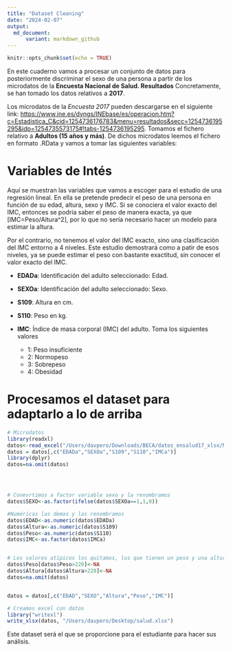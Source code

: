 ```yaml
---
title: "Dataset Cleaning"
date: "2024-02-07"
output: 
  md_document:
      variant: markdown_github
---
```


```r
knitr::opts_chunk$set(echo = TRUE)
```

En este cuaderno vamos a procesar un conjunto de datos para posteriormente discriminar el sexo de una persona a partir de los microdatos de la **Encuesta Nacional de Salud. Resultados** Concretamente, se han tomado los datos relativos a **2017**.



Los microdatos de la *Encuesta 2017*  pueden descargarse en el siguiente link: <https://www.ine.es/dyngs/INEbase/es/operacion.htm?c=Estadistica_C&cid=1254736176783&menu=resultados&secc=1254736195295&idp=1254735573175#!tabs-1254736195295>. Tomamos el fichero relativo a **Adultos (15 años y más)**. De dichos microdatos leemos el fichero en formato .RData y vamos a tomar las siguientes variables:


# Variables de Intés

Aquí se muestran las variables que vamos a escoger para el estudio de una regresión lineal. En ella se pretende predecir el peso de una persona en función de su edad, altura, sexo y IMC. Si se conociera el valor exacto del IMC, entonces se podría saber el peso de manera exacta, ya que \[IMC=Peso/Altura^2\], por lo que no sería necesario hacer un modelo para estimar la altura.

Por el contrario, no tenemos el valor del IMC exacto, sino una clasificación del IMC entorno a 4 niveles. Este estudio demostrará como a patir de esos niveles, ya se puede estimar el peso con bastante exactitud, sin conocer el valor exacto del IMC.

  - **EDADa**: Identificación del adulto seleccionado: Edad.
  - **SEXOa**: Identificación del adulto seleccionado: Sexo.
  - **S109**:  Altura en cm.
  - **S110**: Peso en kg.
  - **IMC**: Índice de masa corporal (IMC) del adulto. Toma los siguientes valores
  
      -   1:	Peso insuficiente
      -   2:	Normopeso
      -   3:	Sobrepeso
      -   4:	Obesidad



#  Procesamos el dataset para adaptarlo a lo de arriba

```r


# Microdatos
library(readxl)
datos<-read_excel("/Users/davpero/Downloads/BECA/datos_ensalud17_xlsx/MICRODAT.CA.xlsx")
datos = datos[,c("EDADa","SEXOa","S109","S110","IMCa")]
library(dplyr)
datos=na.omit(datos)




# Conevrtimos a factor variable sexo y la renombramos
datos$SEXO<-as.factor(ifelse(datos$SEXOa==1,1,0))

#Numéricas las demas y las renombramos
datos$EDAD<-as.numeric(datos$EDADa)
datos$Altura<-as.numeric(datos$S109)
datos$Peso<-as.numeric(datos$S110)
datos$IMC<-as.factor(datos$IMCa)


# Los valores atípicos los quitamos, los que tienen un peso y una altura que no tiene sentido
datos$Peso[datos$Peso>220]<-NA
datos$Altura[datos$Altura>220]<-NA
datos=na.omit(datos)


datos = datos[,c("EDAD","SEXO","Altura","Peso","IMC")]

# Creamos excel con datos
library("writexl")
write_xlsx(datos, "/Users/davpero/Desktop/salud.xlsx")
```


Este dataset será el que se proporcione para el estudiante para hacer sus análisis.






